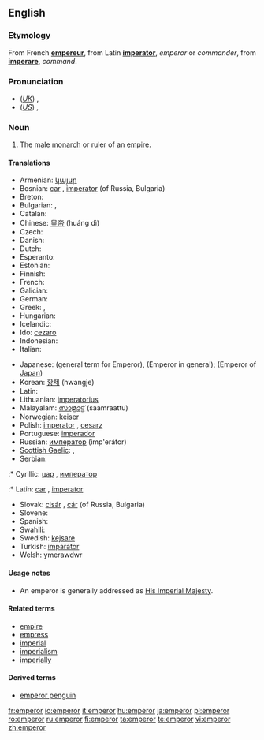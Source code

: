 ==English==

===Etymology===
From French '''[[empereur]]''', from Latin '''[[imperator]]''', ''emperor'' or ''commander'', from '''[[imperare]]''', ''command''.

===Pronunciation===
*(''[[Received Pronunciation|UK]]'') {{IPA|/ˈɛmpəɹə/}}, {{SAMPA|/"Emp@r\@/}}
*(''[[General American|US]]'') {{IPA|/ˈɛmpəɹɚ/}}, {{SAMPA|/"Emp@r\@`/}}

===Noun===
{{en-noun}}

# The male [[monarch]] or ruler of an [[empire]].

====Translations====
{{top}}
* Armenian: [[կայսր]]
* Bosnian: [[car]] {{m}}, [[imperator]] {{m}} (of Russia, Bulgaria)
* Breton: {{t|br|impalaer}}
* Bulgarian: {{t|bg|цар|m|sc=Cyrl}}, {{t|bg|император|m|sc=Cyrl}}
* Catalan: {{t|ca|emperador}}
* Chinese: [[皇帝]] (huáng dì)
* Czech: {{t|cs|císař|m}}
* Danish: {{t|da|kejser}}
* Dutch: {{t+|nl|keizer|m}}
* Esperanto: {{t|eo|imperiestro}}
* Estonian: {{t|et|keiser}}
* Finnish: {{t+|fi|keisari}}
* French: {{t+|fr|empereur|m}}
* Galician: {{t|gl|emperador}}
* German: {{t+|de|Kaiser|m}}
* Greek: {{t+|el|αυτοκράτωρ|m|sc=Grek}}, {{t+|el|αυτοκράτορας|m|sc=Grek}}
* Hungarian: {{t|hu|császár}}
* Icelandic: {{t+|is|keisari|m}}
* Ido: [[cezaro]]
* Indonesian: {{t|id|kaisar}}
* Italian: {{t+|it|imperatore|m}}
{{mid}}
* Japanese: {{t|ja|帝王|tr=teiō|sc=Jpan}} (general term for Emperor), {{t|ja|皇帝|tr=kōtei|sc=Jpan}} (Emperor in general); {{t|ja|天皇|tr=tennō}} (Emperor of [[Japan]])
* Korean: [[황제]] (hwangje)
* Latin: {{t+|la|imperator|m}}
* Lithuanian: [[imperatorius]] {{m}}
* Malayalam: [[സാമ്രാട്ട്]] (saamraattu)
* Norwegian: [[keiser]] {{m}}
* Polish: [[imperator]] {{m}}, [[cesarz]] {{m}}
* Portuguese: [[imperador]] {{m}}
* Russian: [[император]] (imp'erátor) {{m}}
* [[Scottish Gaelic]]: {{t|gd|àrd-rìgh|m}}, {{t|gd|Ceusair}}
* Serbian:
:* Cyrillic: [[цар]] {{m}}, [[император]]
:* Latin: [[car]] {{m}}, [[imperator]]
* Slovak: [[cisár]] {{m}}, [[cár]] {{m}} (of Russia, Bulgaria)
* Slovene: {{t+|sl|cesar|m}}
* Spanish: {{t-|es|emperador|m}}
* Swahili: {{t|sw|kaisari}}
* Swedish: [[kejsare]]
* Turkish: [[imparator]]
* Welsh: ymerawdwr
{{bottom}}

====Usage notes====
*An emperor is generally addressed as [[His Imperial Majesty]].

====Related terms====
*[[empire]]
*[[empress]]
*[[imperial]]
*[[imperialism]]
*[[imperially]]

====Derived terms====
*[[emperor penguin]]

[[fr:emperor]]
[[io:emperor]]
[[it:emperor]]
[[hu:emperor]]
[[ja:emperor]]
[[pl:emperor]]
[[ro:emperor]]
[[ru:emperor]]
[[fi:emperor]]
[[ta:emperor]]
[[te:emperor]]
[[vi:emperor]]
[[zh:emperor]]